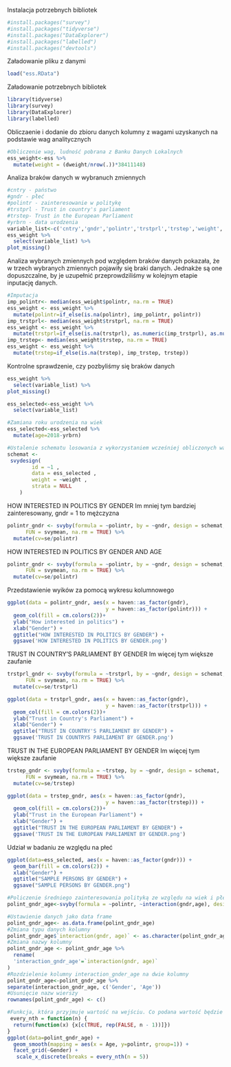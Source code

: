 Instalacja potrzebnych bibliotek
```r
#install.packages("survey")
#install.packages("tidyverse")
#install.packages("DataExplorer")
#install.packages("labelled")
#install.packages("devtools")
```
Załadowanie pliku z danymi
```r
load("ess.RData")
```
Załadowanie potrzebnych bibliotek
```r
library(tidyverse)
library(survey)
library(DataExplorer)
library(labelled)
```
Obliczaenie i dodanie do zbioru danych kolumny z wagami uzyskanych na podstawie wag analitycznych
```r
#Obliczenie wag, ludność pobrana z Banku Danych Lokalnych
ess_weight<-ess %>%
  mutate(weight = (dweight/nrow(.))*38411148)
```
Analiza braków danych w wybranuch zmiennych
```r
#cntry - państwo
#gndr - płeć
#polintr - zainteresowanie w politykę
#trstprl - Trust in country's parliament
#trstep- Trust in the European Parliament 
#yrbrn - data urodzenia
variable_list<-c('cntry','gndr','polintr','trstprl','trstep','weight','yrbrn')
ess_weight %>%
  select(variable_list) %>%
plot_missing()
```

Analiza wybranych zmiennych pod względem braków danych pokazała, że w trzech wybranych zmiennych pojawiły się braki danych. Jednakże są one dopuszczalne, by je uzupełnić przeprowdziliśmy w kolejnym etapie inputację danych.
```r
#Imputacja
imp_polintr<- median(ess_weight$polintr, na.rm = TRUE)
ess_weight <- ess_weight %>%
  mutate(polintr=if_else(is.na(polintr), imp_polintr, polintr))
imp_trstprl<- median(ess_weight$trstprl, na.rm = TRUE)
ess_weight <- ess_weight %>%
  mutate(trstprl=if_else(is.na(trstprl), as.numeric(imp_trstprl), as.numeric(trstprl)))
imp_trstep<- median(ess_weight$trstep, na.rm = TRUE)
ess_weight <- ess_weight %>%
  mutate(trstep=if_else(is.na(trstep), imp_trstep, trstep))
```
Kontrolne sprawdzenie, czy pozbyliśmy się braków danych
```r
ess_weight %>%
  select(variable_list) %>%
plot_missing()
```


```r
ess_selected<-ess_weight %>%
  select(variable_list)
```

```r
#Zamiana roku urodzenia na wiek
ess_selected<-ess_selected %>%
  mutate(age=2018-yrbrn)
```



```r
#Ustalenie schematu losowania z wykorzystaniem wcześniej obliczonych wag
schemat <-
 svydesign(
		id = ~1 ,
		data = ess_selected ,
		weight = ~weight ,
		strata = NULL
	)
```

HOW INTERESTED IN POLITICS BY GENDER
Im mniej tym bardziej zainteresowany, gndr = 1 to mężczyzna
```r
polintr_gndr <- svyby(formula = ~polintr, by = ~gndr, design = schemat,
      FUN = svymean, na.rm = TRUE) %>% 
  mutate(cv=se/polintr)
```

HOW INTERESTED IN POLITICS BY GENDER AND AGE
```r
polintr_gndr <- svyby(formula = ~polintr, by = ~gndr, design = schemat,
      FUN = svymean, na.rm = TRUE) %>% 
  mutate(cv=se/polintr)
```

Przedstawienie wyików za pomocą wykresu kolumnowego
```r
ggplot(data = polintr_gndr, aes(x = haven::as_factor(gndr),
                                y = haven::as_factor(polintr))) +
  geom_col(fill = cm.colors(2))+
  ylab("How interested in politics") + 
  xlab("Gender") +
  ggtitle("HOW INTERESTED IN POLITICS BY GENDER") +
  ggsave('HOW INTERESTED IN POLITICS BY GENDER.png')
```

TRUST IN COUNTRY'S PARLIAMENT BY GENDER
Im więcej tym większe zaufanie
```r
trstprl_gndr <- svyby(formula = ~trstprl, by = ~gndr, design = schemat,
      FUN = svymean, na.rm = TRUE) %>% 
  mutate(cv=se/trstprl)
```
```r
ggplot(data = trstprl_gndr, aes(x = haven::as_factor(gndr),
                                y = haven::as_factor(trstprl))) +
  geom_col(fill = cm.colors(2))+
  ylab("Trust in Country's Parliament") + 
  xlab("Gender") +
  ggtitle("TRUST IN COUNTRY'S PARLIAMENT BY GENDER") + 
  ggsave('TRUST IN COUNTRYS PARLIAMENT BY GENDER.png')
```

TRUST IN THE EUROPEAN PARLIAMENT BY GENDER
Im więcej tym większe zaufanie
```r
trstep_gndr <- svyby(formula = ~trstep, by = ~gndr, design = schemat,
      FUN = svymean, na.rm = TRUE) %>% 
  mutate(cv=se/trstep)
```
```r
ggplot(data = trstep_gndr, aes(x = haven::as_factor(gndr),
                                y = haven::as_factor(trstep))) +
  geom_col(fill = cm.colors(2))+
  ylab("Trust in the European Parliament") + 
  xlab("Gender") +
  ggtitle("TRUST IN THE EUROPEAN PARLIAMENT BY GENDER") +
  ggsave('TRUST IN THE EUROPEAN PARLIAMENT BY GENDER.png')
```


Udział w badaniu ze względu na płeć
```r
ggplot(data=ess_selected, aes(x = haven::as_factor(gndr))) +
  geom_bar(fill = cm.colors(2)) +
  xlab("Gender") +
  ggtitle("SAMPLE PERSONS BY GENDER") +
  ggsave("SAMPLE PERSONS BY GENDER.png")
```


```r
#Policzenie średniego zainteresowania polityką ze względu na wiek i płeć
polint_gndr_age<-svyby(formula = ~polintr, ~interaction(gndr,age), design = schemat, data=ess_selected,FUN = svymean)
```

```r
#Ustawienie danych jako data frame
polint_gndr_age<- as.data.frame(polint_gndr_age)
#Zmiana typu danych kolumny 
polint_gndr_age$`interaction(gndr, age)` <- as.character(polint_gndr_age$`interaction(gndr, age)`)
#Zmiana nazwy kolumny
polint_gndr_age <- polint_gndr_age %>%
  rename(
  'interaction_gndr_age'=`interaction(gndr, age)`
)
#Rozdzielenie kolumny interaction_gnder_age na dwie kolumny
polint_gndr_age<-polint_gndr_age %>%
separate(interaction_gndr_age, c('Gender', 'Age'))
#Usunięcie nazw wierszy
rownames(polint_gndr_age) <- c()
```

```r
#Funkcja, która przyjmuje wartość na wejściu. Co podana wartość będzie wyświetlana na wykresie
 every_nth = function(n) {
  return(function(x) {x[c(TRUE, rep(FALSE, n - 1))]})
}
ggplot(data=polint_gndr_age) +
  geom_smooth(mapping = aes(x = Age, y=polintr, group=1)) +
  facet_grid(~Gender) +
   scale_x_discrete(breaks = every_nth(n = 5))
  
```
